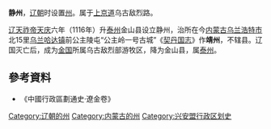 '''静州'''，[[辽朝|辽朝]]时设置[[州|州]]。属于[[上京道|上京道]]乌古敌烈路。

[[辽天祚帝|辽天祚帝]][[天庆_(辽朝)|天庆]]六年（1116年）升[[泰州_(辽朝)|泰州]]金山县设立静州，治所在今[[内蒙古|内蒙古]][[乌兰浩特市|乌兰浩特市]]北15里[[乌兰哈达镇|乌兰哈达镇]]前公主陵屯“公主岭一号古城”《[[契丹国志|契丹国志]]》作'''靖州'''，不辖县。辽国灭亡后，成为[[金国|金国]]所属乌古敌烈部游牧区，降为金山县，属[[泰州_(辽朝)|泰州]]。
==參考資料==
*《中國行政區劃通史·遼金卷》
{{辽朝行政区划|nocat}}
{{辽朝行政区划小作品}}
[[Category:辽朝的州|Category:辽朝的州]] 
[[Category:内蒙古的州|Category:内蒙古的州]]
[[Category:兴安盟行政区划史|Category:兴安盟行政区划史]]
